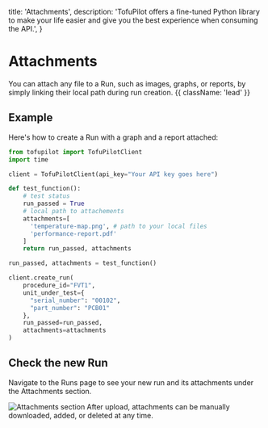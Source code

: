   title: 'Attachments',
  description:
    'TofuPilot offers a fine-tuned Python library to make your life easier and give you the best experience when consuming the API.',
}

# Attachments

You can attach any file to a Run, such as images, graphs, or reports, by simply linking their local path during run creation. {{ className: 'lead' }}

## Example

Here's how to create a Run with a graph and a report attached:

```python {{ title: 'create_run_with_attachments.py'}}
from tofupilot import TofuPilotClient
import time

client = TofuPilotClient(api_key="Your API key goes here")

def test_function():
    # test status
    run_passed = True
    # local path to attachements
    attachments=[
      'temperature-map.png', # path to your local files
      'performance-report.pdf'
    ]
    return run_passed, attachments

run_passed, attachments = test_function()

client.create_run(
    procedure_id="FVT1",
    unit_under_test={
      "serial_number": "00102",
      "part_number": "PCB01"
    },
    run_passed=run_passed,
    attachments=attachments
)
```

## Check the new Run

Navigate to the Runs page to see your new run and its attachments under the Attachments section.

<Image src="/run-attachments.png" alt="Attachments section" />

<Note>
  After upload, attachments can be manually downloaded, added, or deleted at any
  time.
</Note>
